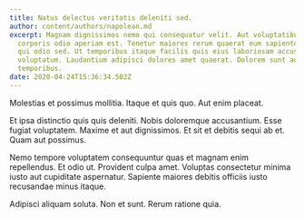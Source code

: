 ```yaml
---
title: Natus delectus veritatis deleniti sed.
author: content/authors/napolean.md
excerpt: Magnam dignissimos nemo qui consequatur velit. Aut voluptatibus
  corporis odio aperiam est. Tenetur maiores rerum quaerat eum sapiente voluptas
  qui odio sed. Ut temporibus itaque facilis quis eius laboriosam accusantium ea
  voluptatum. Laudantium adipisci dolores amet quaerat. Dolorem sunt aut hic
  temporibus.
date: 2020-04-24T15:36:34.502Z
---
```

Molestias et possimus mollitia. Itaque et quis quo. Aut enim placeat.
 Et ipsa distinctio quis quis deleniti. Nobis doloremque accusantium. Esse fugiat voluptatem. Maxime et aut dignissimos. Et sit et debitis sequi ab et. Quam aut possimus.
 Nemo tempore voluptatem consequuntur quas et magnam enim repellendus. Et odio ut. Provident culpa amet. Voluptas consectetur minima iusto aut cupiditate aspernatur. Sapiente maiores debitis officiis iusto recusandae minus itaque.
 Adipisci aliquam soluta. Non et sunt. Rerum ratione quia.